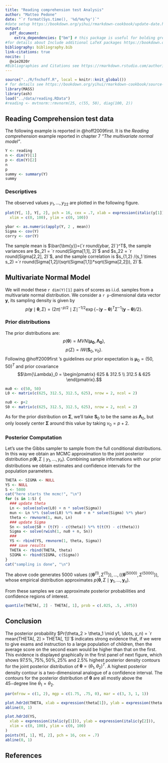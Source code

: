 ```yaml
---
title: "Reading comprehension test Analysis"
author: "Matteo Pedone"
date: "`r format(Sys.time(), '%d/%m/%y')`"
#date setup https://bookdown.org/yihui/rmarkdown-cookbook/update-date.html
output: 
  pdf_document:
    extra_dependencies: ["bm"] # this package is useful for bolding greek letters (\boldsymbol{} would have worked well, too).
#for details about Include additional LaTeX packages https://bookdown.org/yihui/rmarkdown-cookbook/latex-extra.html    
bibliography: bibliography.bib
link-citations: true
nocite: |
  @xie2020r
#Bibliographies and Citations see https://rmarkdown.rstudio.com/authoring_bibliographies_and_citations.html
---
```


```r
source("../R/fnchoff.R", local = knitr::knit_global())
# for details see https://bookdown.org/yihui/rmarkdown-cookbook/source-script.html
library(MASS)
library(ash)
load("../data/reading.RData")
#reading <- mvtnorm::rmvnorm(25, c(55, 50), diag(100, 2))
```

## Reading Comprehension test data

The following example is reported in @hoff2009first. It is the *Reading comprehension* example reported in chapter 7 *"The multivariate normal model"*.

```r
Y <- reading
n <- dim(Y)[1]
p <- dim(Y)[2]
n
p
summy <- summary(Y)
summy
```

### Descriptives

The observed values $y_1, \dots, y_{22}$ are plotted in the following figure.
```r
plot(Y[, 1], Y[, 2], pch = 16, cex = .7, xlab = expression(italic(y[1])), ylab = expression(italic(y[2])),
  xlim = c(0, 100), ylim = c(0, 100))
```

```r
ybar <- as.numeric(apply(Y, 2 , mean))
Sigma <- cov(Y)
corry <- cor(Y)
```
The sample mean is $\bar{\bm{y}}=(`r round(ybar, 2)`)^T$, the sample variances are $s_21 = `r round(Sigma[1,1], 2)`$ and $s_22 = `r round(Sigma[2,2], 2)`$, and the sample correlation is $s_{1,2} /(s_1 \times s_2) =`r round(Sigma[1,2]/(sqrt(Sigma[1,1])*sqrt(Sigma[2,2])), 2)`$.

## Multivariate Normal Model

We will model these `r dim(Y)[1]` pairs of scores as i.i.d. samples from a multivariate normal distribution. We consider a `r p`-dimensional data vector $\bm{y}$, its sampling density is given by
$$
p(\bm{y}\mid \bm{\theta}, \Sigma) = (2\pi)^{-p/2}\mid\Sigma\mid^{-1/2}\exp\{-(\bm{y}-\bm{\theta})^T\Sigma^{-1}(\bm{y}-\bm{\theta})/2\}.
$$

### Prior distributions

The prior distributions are:
$$
p(\bm{\theta})=MVN(\bm{\mu_0}, \bm{\Lambda_0}),
$$
$$
p(\Sigma)=IW(\bm{S}_0, \nu_0).
$$
Following @hoff2009first 's guidelines our prior expectation is $\bm{\mu}_0 = (50, 50)^T$ and prior covariance 
$$\bm{\Lambda}_0 = 
  \begin{pmatrix}
    625 & 312.5 \\
    312.5 & 625 
  \end{pmatrix}.$$
  
```r
mu0 <- c(50, 50)
L0 <- matrix(c(625, 312.5, 312.5, 625), nrow = 2, ncol = 2)

nu0 <- p+2
S0 <- matrix(c(625, 312.5, 312.5, 625), nrow = 2, ncol = 2)
```

  
As for the prior distribution on $\bm{\Sigma}$, we'll take $\bm{S}_0$ to be the same as $\bm{\Lambda}_0$, but only
loosely center $\bm{\Sigma}$ around this value by taking $\nu_0 = p + 2$.

### Posterior Computation
Let's use the Gibbs sampler to sample from the full conditional distributions. In this way we obtain an MCMC approximation to the joint posterior distribution $p(\bm{\theta}, \Sigma\mid y_1, \dots, y_n)$. Combining sample informations with our prior distributions we obtain estimates and confidence intervals for the population parameters.

```r
THETA <- SIGMA <- NULL
YS <- NULL
S <- 5000
cat("here starts the mcmc!", "\n")
for (s in 1:S) {
  ### update theta
  Ln <- solve(solve(L0) + n * solve(Sigma))
  mun <- Ln %*% (solve(L0) %*% mu0 + n * solve(Sigma) %*% ybar)
  theta <- rmvnorm(1, mun, Ln)
  ### update Sigma
  Sn <- solve(S0 + (t(Y) - c(theta)) %*% t(t(Y) - c(theta)))
  Sigma <- solve(rwish(1, nu0 + n, Sn))
  ###
  YS <- rbind(YS, rmvnorm(1, theta, Sigma))
  ### save results
  THETA <- rbind(THETA, theta)
  SIGMA <- rbind(SIGMA, c(Sigma))
}
cat("sampling is done", "\n")
```

The above code generates $5000$ values $(\{\bm{\theta}^{(1)}, \Sigma^{(1)}\}), \dots, (\{\bm{\theta}^{(5000)}, \Sigma^{(5000)}\})$, whose empirical distribution approximates $p(\bm{\theta}, \Sigma\mid\bm{y}_1, \dots, \bm{y}_n)$.

From these samples we can approximate posterior probabilities and confidence regions of interest.
```r
quantile(THETA[, 2] - THETA[, 1], prob = c(.025, .5, .975))
```

## Conclusion

The posterior probability $Pr(\theta_2 > \theta_1 \mid y1, \dots, y_n) = `r mean(THETA[, 2] > THETA[, 1])`$ indicates strong evidence that, if we were to give exams and instruction to a large population of children, then the average score on the second exam would be higher than
that on the first. This evidence is displayed graphically in the first panel of next figure, which shows $97.5\%, 75\%, 50\%, 25\%$ and $2.5\%$ highest posterior density contours for the joint posterior distribution of $\bm{\theta} =(\theta_1, \theta_2)^T$. A highest posterior density contour is a two-dimensional analogue of a confidence interval. The contours for the posterior distribution of $\bm{\theta}$ are all mostly above the $45-$degree line $\theta_1=\theta_2$.

```r
par(mfrow = c(1, 2), mgp = c(1.75, .75, 0), mar = c(3, 3, 1, 1))

plot.hdr2d(THETA, xlab = expression(theta[1]), ylab = expression(theta[2]))
abline(0, 1)

plot.hdr2d(YS,
  xlab = expression(italic(y[1])), ylab = expression(italic(y[2])),
  xlim = c(0, 100), ylim = c(0, 100)
)
points(Y[, 1], Y[, 2], pch = 16, cex = .7)
abline(0, 1)
```


## References
<!--
now in the first chunk comment line
load("../data/reading.RData")
and uncomment last line-->